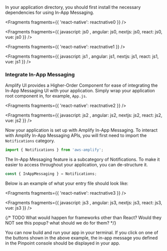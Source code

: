 In your application directory, you should first install the necessary dependencies for using In-App Messaging.


<Fragments fragments={{ 'react-native': reactnative0 }} />


<Fragments fragments={{  javascript: js0 , angular: js0, nextjs: js0, react: js0, vue: js0 }} />


<Fragments fragments={{ 'react-native': reactnative1 }} />


<Fragments fragments={{  javascript: js1 , angular: js1, nextjs: js1, react: js1, vue: js1 }} />

### Integrate In-App Messaging

Amplify UI provides a Higher-Order Component for ease of integrating the In-App Messaging UI with your application. Simply wrap your application root component in, for example, `App.js`.


<Fragments fragments={{ 'react-native': reactnative2 }} />


<Fragments fragments={{  javascript: js2 , angular: js2, nextjs: js2, react: js2, vue: js2 }} />

Now your application is set up with Amplify In-App Messaging. To interact with Amplify In-App Messaging APIs, you will first need to import the `Notifications` category.

```js
import { Notifications } from 'aws-amplify';
```

The In-App Messaging feature is a subcategory of Notifications. To make it easier to access throughout your application, you can de-structure it.

```js
const { InAppMessaging } = Notifications;
```

Below is an example of what your entry file should look like:


<Fragments fragments={{ 'react-native': reactnative3 }} />


<Fragments fragments={{  javascript: js3 , angular: js3, nextjs: js3, react: js3, vue: js3 }} />

{/* TODO What would happen for frameworks other than React? Would they NOT see this popup? what should we do for them? */}

You can now build and run your app in your terminal. If you click on one of the buttons shown in the above example, the in-app message you defined in the Pinpoint console should be displayed in your app.
